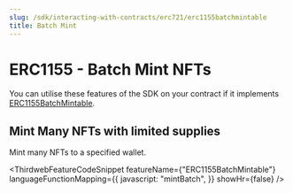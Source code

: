 ```yaml
---
slug: /sdk/interacting-with-contracts/erc721/erc1155batchmintable
title: Batch Mint
---
```



# ERC1155 - Batch Mint NFTs

You can utilise these features of the SDK on your contract if it implements [ERC1155BatchMintable](/contractkit/erc1155batchmintable).

<div className="row" style={{ marginBottom: 24 }}>
  <div className="col col--12" style={{ marginTop: 8 }}>
    <QuickstartCard
      name="Learn how to implement ERC1155BatchMintable in your smart contract"
      link={"/contractkit/erc1155batchmintable"}
      image="/assets/icons/general.png"
    />
  </div>
</div>

## Mint Many NFTs with limited supplies

Mint many NFTs to a specified wallet.

<ThirdwebFeatureCodeSnippet
  featureName={"ERC1155BatchMintable"}
  languageFunctionMapping={{
    javascript: "mintBatch",
  }}
  showHr={false}
/>
